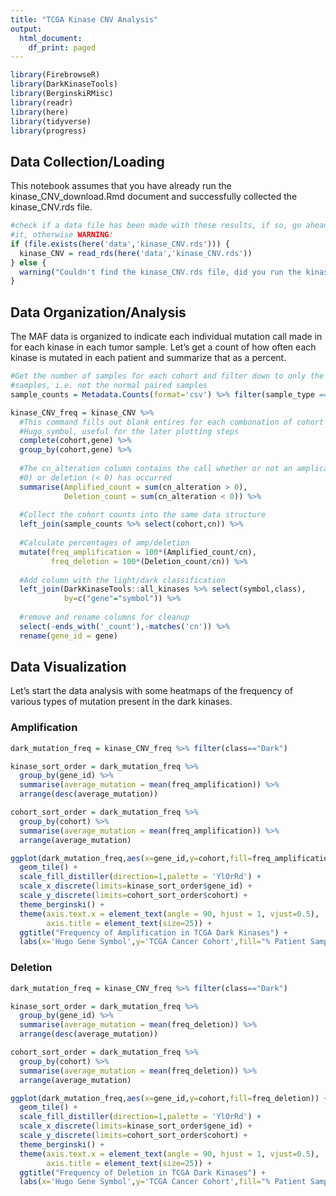 ```yaml
---
title: "TCGA Kinase CNV Analysis"
output:
  html_document:
    df_print: paged
---
```


```r
library(FirebrowseR)
library(DarkKinaseTools)
library(BerginskiRMisc)
library(readr)
library(here)
library(tidyverse)
library(progress)
```

## Data Collection/Loading

This notebook assumes that you have already run the kinase_CNV_download.Rmd
document and successfully collected the kinase_CNV.rds file.

```r

#check if a data file has been made with these results, if so, go ahead and load
#it, otherwise WARNING!
if (file.exists(here('data','kinase_CNV.rds'))) {
  kinase_CNV = read_rds(here('data','kinase_CNV.rds'))
} else {
  warning("Couldn't find the kinase_CNV.rds file, did you run the kinase_CNV_download document?")
}

```

## Data Organization/Analysis

The MAF data is organized to indicate each individual mutation call made in for
each kinase in each tumor sample. Let's get a count of how often each kinase is
mutated in each patient and summarize that as a percent.

```r
#Get the number of samples for each cohort and filter down to only the tumor
#samples, i.e. not the normal paired samples
sample_counts = Metadata.Counts(format='csv') %>% filter(sample_type == "Tumor")

kinase_CNV_freq = kinase_CNV %>%
  #This command fills out blank entires for each combonation of cohort and
  #Hugo_symbol, useful for the later plotting steps
  complete(cohort,gene) %>%
  group_by(cohort,gene) %>%
  
  #The cn_alteration column contains the call whether or not an amplication (>
  #0) or deletion (< 0) has occurred
  summarise(Amplified_count = sum(cn_alteration > 0),
            Deletion_count = sum(cn_alteration < 0)) %>%
  
  #Collect the cohort counts into the same data structure
  left_join(sample_counts %>% select(cohort,cn)) %>%
  
  #Calculate percentages of amp/deletion
  mutate(freq_amplification = 100*(Amplified_count/cn),
         freq_deletion = 100*(Deletion_count/cn)) %>%
  
  #Add column with the light/dark classification
  left_join(DarkKinaseTools::all_kinases %>% select(symbol,class),
            by=c("gene"="symbol")) %>%
  
  #remove and rename columns for cleanup
  select(-ends_with('_count'),-matches('cn')) %>%
  rename(gene_id = gene)
```


## Data Visualization {.tabset}

Let's start the data analysis with some heatmaps of the frequency of various types of mutation present in the dark kinases.

### Amplification

```r
dark_mutation_freq = kinase_CNV_freq %>% filter(class=="Dark")

kinase_sort_order = dark_mutation_freq %>%
  group_by(gene_id) %>%
  summarise(average_mutation = mean(freq_amplification)) %>%
  arrange(desc(average_mutation))

cohort_sort_order = dark_mutation_freq %>%
  group_by(cohort) %>%
  summarise(average_mutation = mean(freq_amplification)) %>%
  arrange(average_mutation)

ggplot(dark_mutation_freq,aes(x=gene_id,y=cohort,fill=freq_amplification)) + 
  geom_tile() + 
  scale_fill_distiller(direction=1,palette = 'YlOrRd') + 
  scale_x_discrete(limits=kinase_sort_order$gene_id) +
  scale_y_discrete(limits=cohort_sort_order$cohort) +
  theme_berginski() +
  theme(axis.text.x = element_text(angle = 90, hjust = 1, vjust=0.5),
        axis.title = element_text(size=25)) +
  ggtitle("Frequency of Amplification in TCGA Dark Kinases") +
  labs(x='Hugo Gene Symbol',y='TCGA Cancer Cohort',fill="% Patient Samples")
```

### Deletion

```r
dark_mutation_freq = kinase_CNV_freq %>% filter(class=="Dark")

kinase_sort_order = dark_mutation_freq %>%
  group_by(gene_id) %>%
  summarise(average_mutation = mean(freq_deletion)) %>%
  arrange(desc(average_mutation))

cohort_sort_order = dark_mutation_freq %>%
  group_by(cohort) %>%
  summarise(average_mutation = mean(freq_deletion)) %>%
  arrange(average_mutation)

ggplot(dark_mutation_freq,aes(x=gene_id,y=cohort,fill=freq_deletion)) + 
  geom_tile() + 
  scale_fill_distiller(direction=1,palette = 'YlOrRd') + 
  scale_x_discrete(limits=kinase_sort_order$gene_id) +
  scale_y_discrete(limits=cohort_sort_order$cohort) +
  theme_berginski() +
  theme(axis.text.x = element_text(angle = 90, hjust = 1, vjust=0.5),
        axis.title = element_text(size=25)) +
  ggtitle("Frequency of Deletion in TCGA Dark Kinases") +
  labs(x='Hugo Gene Symbol',y='TCGA Cancer Cohort',fill="% Patient Samples")
```